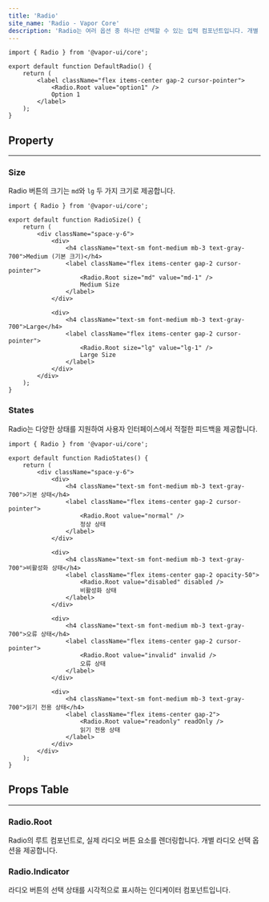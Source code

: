```yaml
---
title: 'Radio'
site_name: 'Radio - Vapor Core'
description: 'Radio는 여러 옵션 중 하나만 선택할 수 있는 입력 컴포넌트입니다. 개별 라디오 버튼으로 사용되며 선택 상태를 시각적으로 표현합니다.'
---
```


<Demo name="radio/default-radio">

```tsx
import { Radio } from '@vapor-ui/core';

export default function DefaultRadio() {
    return (
        <label className="flex items-center gap-2 cursor-pointer">
            <Radio.Root value="option1" />
            Option 1
        </label>
    );
}
```

</Demo>

## Property

---

### Size

Radio 버튼의 크기는 `md`와 `lg` 두 가지 크기로 제공합니다.

<Demo name="radio/radio-size">

```tsx
import { Radio } from '@vapor-ui/core';

export default function RadioSize() {
    return (
        <div className="space-y-6">
            <div>
                <h4 className="text-sm font-medium mb-3 text-gray-700">Medium (기본 크기)</h4>
                <label className="flex items-center gap-2 cursor-pointer">
                    <Radio.Root size="md" value="md-1" />
                    Medium Size
                </label>
            </div>

            <div>
                <h4 className="text-sm font-medium mb-3 text-gray-700">Large</h4>
                <label className="flex items-center gap-2 cursor-pointer">
                    <Radio.Root size="lg" value="lg-1" />
                    Large Size
                </label>
            </div>
        </div>
    );
}
```

</Demo>

### States

Radio는 다양한 상태를 지원하여 사용자 인터페이스에서 적절한 피드백을 제공합니다.

<Demo name="radio/radio-states">

```tsx
import { Radio } from '@vapor-ui/core';

export default function RadioStates() {
    return (
        <div className="space-y-6">
            <div>
                <h4 className="text-sm font-medium mb-3 text-gray-700">기본 상태</h4>
                <label className="flex items-center gap-2 cursor-pointer">
                    <Radio.Root value="normal" />
                    정상 상태
                </label>
            </div>

            <div>
                <h4 className="text-sm font-medium mb-3 text-gray-700">비활성화 상태</h4>
                <label className="flex items-center gap-2 opacity-50">
                    <Radio.Root value="disabled" disabled />
                    비활성화 상태
                </label>
            </div>

            <div>
                <h4 className="text-sm font-medium mb-3 text-gray-700">오류 상태</h4>
                <label className="flex items-center gap-2 cursor-pointer">
                    <Radio.Root value="invalid" invalid />
                    오류 상태
                </label>
            </div>

            <div>
                <h4 className="text-sm font-medium mb-3 text-gray-700">읽기 전용 상태</h4>
                <label className="flex items-center gap-2">
                    <Radio.Root value="readonly" readOnly />
                    읽기 전용 상태
                </label>
            </div>
        </div>
    );
}
```

</Demo>

## Props Table

---

### Radio.Root

Radio의 루트 컴포넌트로, 실제 라디오 버튼 요소를 렌더링합니다. 개별 라디오 선택 옵션을 제공합니다.

<ComponentPropsTable file="radio" section="radioRootProps" />

### Radio.Indicator

라디오 버튼의 선택 상태를 시각적으로 표시하는 인디케이터 컴포넌트입니다.

<ComponentPropsTable file="radio" section="radioIndicatorProps" />
